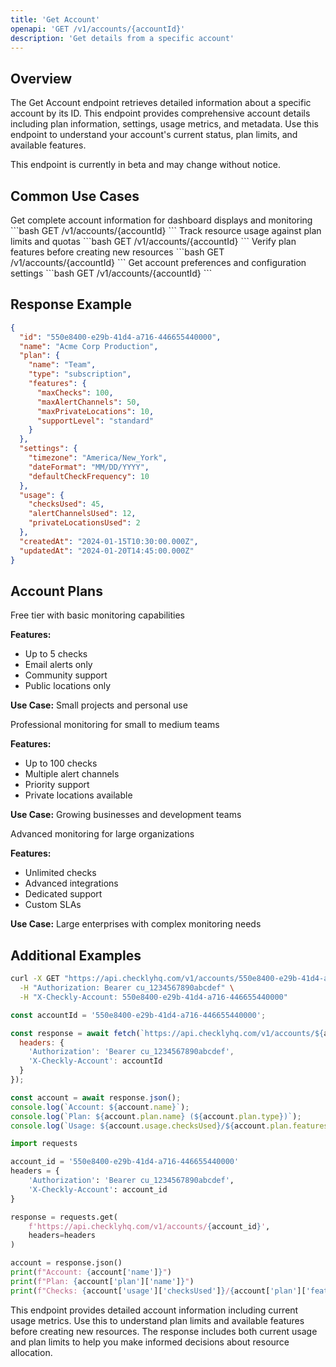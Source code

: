 ```yaml
---
title: 'Get Account'
openapi: 'GET /v1/accounts/{accountId}'
description: 'Get details from a specific account'
---
```


## Overview

The Get Account endpoint retrieves detailed information about a specific account by its ID. This endpoint provides comprehensive account details including plan information, settings, usage metrics, and metadata. Use this endpoint to understand your account's current status, plan limits, and available features.

<Warning>
This endpoint is currently in beta and may change without notice.
</Warning>

## Common Use Cases

<CardGroup cols={2}>

<Card title="Account Overview" icon="dashboard">
Get complete account information for dashboard displays and monitoring
```bash
GET /v1/accounts/{accountId}
```
</Card>

<Card title="Usage Monitoring" icon="chart-bar">
Track resource usage against plan limits and quotas
```bash
GET /v1/accounts/{accountId}
```
</Card>

<Card title="Plan Validation" icon="check-circle">
Verify plan features before creating new resources
```bash
GET /v1/accounts/{accountId}
```
</Card>

<Card title="Settings Retrieval" icon="cog">
Get account preferences and configuration settings
```bash
GET /v1/accounts/{accountId}
```
</Card>

</CardGroup>

## Response Example

```json
{
  "id": "550e8400-e29b-41d4-a716-446655440000",
  "name": "Acme Corp Production",
  "plan": {
    "name": "Team",
    "type": "subscription",
    "features": {
      "maxChecks": 100,
      "maxAlertChannels": 50,
      "maxPrivateLocations": 10,
      "supportLevel": "standard"
    }
  },
  "settings": {
    "timezone": "America/New_York",
    "dateFormat": "MM/DD/YYYY",
    "defaultCheckFrequency": 10
  },
  "usage": {
    "checksUsed": 45,
    "alertChannelsUsed": 12,
    "privateLocationsUsed": 2
  },
  "createdAt": "2024-01-15T10:30:00.000Z",
  "updatedAt": "2024-01-20T14:45:00.000Z"
}
```

## Account Plans

<AccordionGroup>

<Accordion title="Hobby Plan">
Free tier with basic monitoring capabilities

**Features:**
- Up to 5 checks
- Email alerts only
- Community support
- Public locations only

**Use Case:** Small projects and personal use
</Accordion>

<Accordion title="Team Plan">
Professional monitoring for small to medium teams

**Features:**
- Up to 100 checks
- Multiple alert channels
- Priority support
- Private locations available

**Use Case:** Growing businesses and development teams
</Accordion>

<Accordion title="Enterprise Plan">
Advanced monitoring for large organizations

**Features:**
- Unlimited checks
- Advanced integrations
- Dedicated support
- Custom SLAs

**Use Case:** Large enterprises with complex monitoring needs
</Accordion>

</AccordionGroup>

## Additional Examples

<CodeGroup>

```bash Get Account Details
curl -X GET "https://api.checklyhq.com/v1/accounts/550e8400-e29b-41d4-a716-446655440000" \
  -H "Authorization: Bearer cu_1234567890abcdef" \
  -H "X-Checkly-Account: 550e8400-e29b-41d4-a716-446655440000"
```

```javascript Check Usage Limits
const accountId = '550e8400-e29b-41d4-a716-446655440000';

const response = await fetch(`https://api.checklyhq.com/v1/accounts/${accountId}`, {
  headers: {
    'Authorization': 'Bearer cu_1234567890abcdef',
    'X-Checkly-Account': accountId
  }
});

const account = await response.json();
console.log(`Account: ${account.name}`);
console.log(`Plan: ${account.plan.name} (${account.plan.type})`);
console.log(`Usage: ${account.usage.checksUsed}/${account.plan.features.maxChecks} checks`);
```

```python Validate Plan Features
import requests

account_id = '550e8400-e29b-41d4-a716-446655440000'
headers = {
    'Authorization': 'Bearer cu_1234567890abcdef',
    'X-Checkly-Account': account_id
}

response = requests.get(
    f'https://api.checklyhq.com/v1/accounts/{account_id}',
    headers=headers
)

account = response.json()
print(f"Account: {account['name']}")
print(f"Plan: {account['plan']['name']}")
print(f"Checks: {account['usage']['checksUsed']}/{account['plan']['features']['maxChecks']}")
```

</CodeGroup>

<Note>
This endpoint provides detailed account information including current usage metrics. Use this to understand plan limits and available features before creating new resources. The response includes both current usage and plan limits to help you make informed decisions about resource allocation.
</Note>